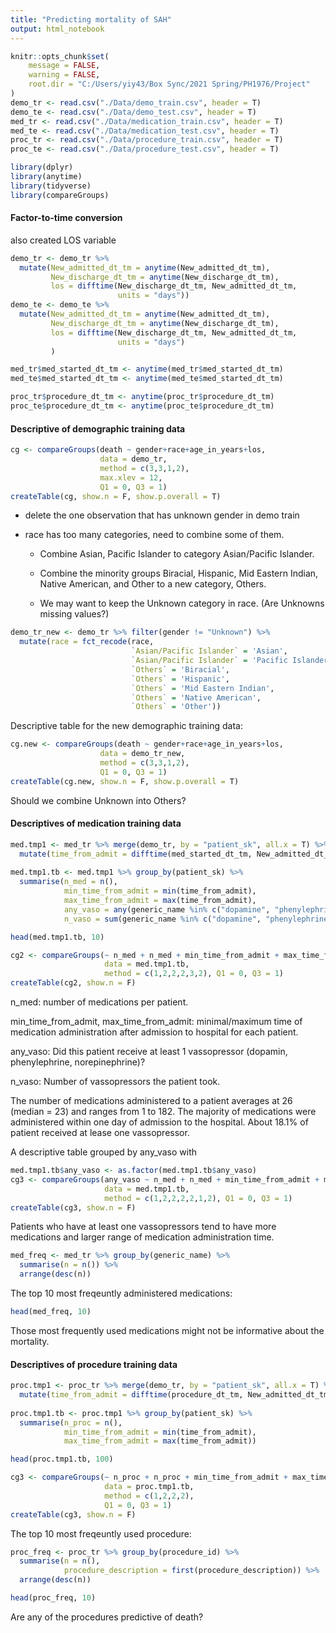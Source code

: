```yaml
---
title: "Predicting mortality of SAH"
output: html_notebook
---
```


```r
knitr::opts_chunk$set(
	message = FALSE,
	warning = FALSE,
	root.dir = "C:/Users/yiy43/Box Sync/2021 Spring/PH1976/Project"
)
demo_tr <- read.csv("./Data/demo_train.csv", header = T)
demo_te <- read.csv("./Data/demo_test.csv", header = T)
med_tr <- read.csv("./Data/medication_train.csv", header = T)
med_te <- read.csv("./Data/medication_test.csv", header = T)
proc_tr <- read.csv("./Data/procedure_train.csv", header = T)
proc_te <- read.csv("./Data/procedure_test.csv", header = T)

library(dplyr)
library(anytime)
library(tidyverse)
library(compareGroups)
```

#### Factor-to-time conversion

also created LOS variable
```r
demo_tr <- demo_tr %>% 
  mutate(New_admitted_dt_tm = anytime(New_admitted_dt_tm), 
         New_discharge_dt_tm = anytime(New_discharge_dt_tm), 
         los = difftime(New_discharge_dt_tm, New_admitted_dt_tm, 
                        units = "days"))
demo_te <- demo_te %>% 
  mutate(New_admitted_dt_tm = anytime(New_admitted_dt_tm), 
         New_discharge_dt_tm = anytime(New_discharge_dt_tm), 
         los = difftime(New_discharge_dt_tm, New_admitted_dt_tm, 
                        units = "days")
         )

med_tr$med_started_dt_tm <- anytime(med_tr$med_started_dt_tm)
med_te$med_started_dt_tm <- anytime(med_te$med_started_dt_tm)

proc_tr$procedure_dt_tm <- anytime(proc_tr$procedure_dt_tm)
proc_te$procedure_dt_tm <- anytime(proc_te$procedure_dt_tm)

```

#### Descriptive of demographic training data

```r
cg <- compareGroups(death ~ gender+race+age_in_years+los, 
                    data = demo_tr, 
                    method = c(3,3,1,2), 
                    max.xlev = 12, 
                    Q1 = 0, Q3 = 1)
createTable(cg, show.n = F, show.p.overall = T)
```
- delete the one observation that has unknown gender in demo train

- race has too many categories, need to combine some of them. 

  + Combine Asian, Pacific Islander to category Asian/Pacific Islander.
  
  + Combine the minority groups Biracial, Hispanic, Mid Eastern Indian, Native American, and Other to a new category, Others. 
  
  + We may want to keep the Unknown category in race. (Are Unknowns missing values?)
  
```r
demo_tr_new <- demo_tr %>% filter(gender != "Unknown") %>%
  mutate(race = fct_recode(race, 
                           `Asian/Pacific Islander` = 'Asian', 
                           `Asian/Pacific Islander` = 'Pacific Islander', 
                           `Others` = 'Biracial', 
                           `Others` = 'Hispanic', 
                           `Others` = 'Mid Eastern Indian', 
                           `Others` = 'Native American', 
                           `Others` = 'Other')) 
```
 
Descriptive table for the new demographic training data: 
```r
cg.new <- compareGroups(death ~ gender+race+age_in_years+los, 
                    data = demo_tr_new, 
                    method = c(3,3,1,2), 
                    Q1 = 0, Q3 = 1)
createTable(cg.new, show.n = F, show.p.overall = T)
```

Should we combine Unknown into Others?

#### Descriptives of medication training data

```r
med.tmp1 <- med_tr %>% merge(demo_tr, by = "patient_sk", all.x = T) %>% 
  mutate(time_from_admit = difftime(med_started_dt_tm, New_admitted_dt_tm, units = "days"))
  
med.tmp1.tb <- med.tmp1 %>% group_by(patient_sk) %>% 
  summarise(n_med = n(), 
            min_time_from_admit = min(time_from_admit),
            max_time_from_admit = max(time_from_admit), 
            any_vaso = any(generic_name %in% c("dopamine", "phenylephrine",  "norepinephrine")), 
            n_vaso = sum(generic_name %in% c("dopamine", "phenylephrine",  "norepinephrine")))
```

```r
head(med.tmp1.tb, 10)
```

```r
cg2 <- compareGroups(~ n_med + n_med + min_time_from_admit + max_time_from_admit + any_vaso + n_vaso, 
                     data = med.tmp1.tb, 
                     method = c(1,2,2,2,3,2), Q1 = 0, Q3 = 1)
createTable(cg2, show.n = F)
```
n_med: number of medications per patient.

min_time_from_admit, max_time_from_admit: minimal/maximum time of medication administration after admission to hospital for each patient. 

any_vaso: Did this patient receive at least 1 vassopressor (dopamin, phenylephrine, norepinephrine)?

n_vaso: Number of vassopressors the patient took. 

The number of medications administered to a patient averages at 26 (median = 23) and ranges from 1 to 182. The majority of medications were administered within one day of admission to the hospital. About 18.1% of patient received at lease one vassopressor. 

A descriptive table grouped by any_vaso with 

```r
med.tmp1.tb$any_vaso <- as.factor(med.tmp1.tb$any_vaso)
cg3 <- compareGroups(any_vaso ~ n_med + n_med + min_time_from_admit + max_time_from_admit + any_vaso + n_vaso + n_vaso, 
                     data = med.tmp1.tb, 
                     method = c(1,2,2,2,2,1,2), Q1 = 0, Q3 = 1)
createTable(cg3, show.n = F)
```

Patients who have at least one vassopressors tend to have more medications and larger range of medication administration time. 

```r
med_freq <- med_tr %>% group_by(generic_name) %>%
  summarise(n = n()) %>%
  arrange(desc(n)) 
```

The top 10 most freqeuntly administered medications:

```r
head(med_freq, 10)
```

Those most frequently used medications might not be informative about the mortality. 

#### Descriptives of procedure training data

```r
proc.tmp1 <- proc_tr %>% merge(demo_tr, by = "patient_sk", all.x = T) %>% 
  mutate(time_from_admit = difftime(procedure_dt_tm, New_admitted_dt_tm, units = "days"))
  
proc.tmp1.tb <- proc.tmp1 %>% group_by(patient_sk) %>% 
  summarise(n_proc = n(), 
            min_time_from_admit = min(time_from_admit),
            max_time_from_admit = max(time_from_admit)) 
```

```r
head(proc.tmp1.tb, 100)
```

```r
cg3 <- compareGroups(~ n_proc + n_proc + min_time_from_admit + max_time_from_admit, 
                     data = proc.tmp1.tb, 
                     method = c(1,2,2,2), 
                     Q1 = 0, Q3 = 1)
createTable(cg3, show.n = F)
```



The top 10 most freqeuntly used procedure:

```r
proc_freq <- proc_tr %>% group_by(procedure_id) %>%
  summarise(n = n(), 
            procedure_description = first(procedure_description)) %>%
  arrange(desc(n)) 
```

```r
head(proc_freq, 10)
```

Are any of the procedures predictive of death?

